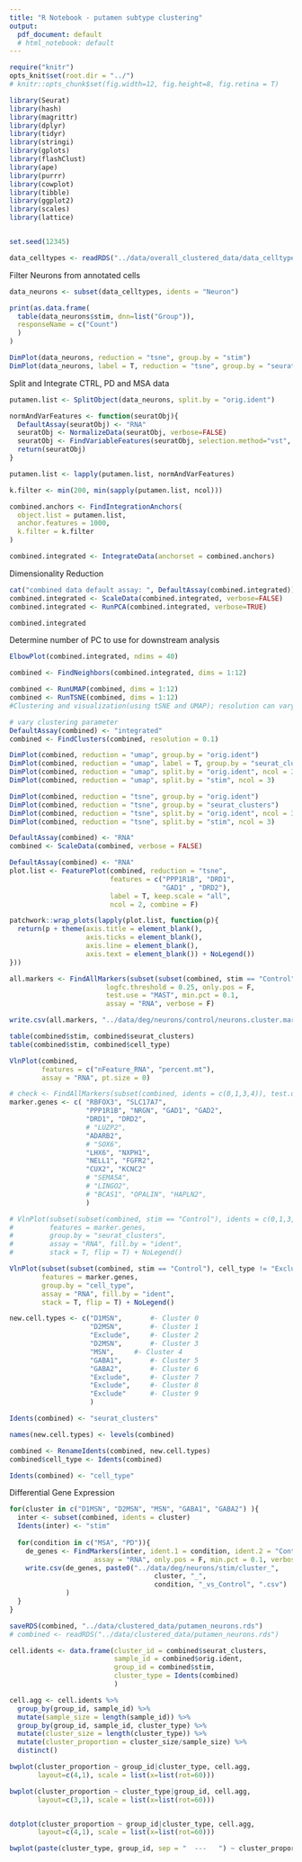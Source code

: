 ```yaml
---
title: "R Notebook - putamen subtype clustering"
output:
  pdf_document: default
  # html_notebook: default
---
```


```r
require("knitr")
opts_knit$set(root.dir = "../")
# knitr::opts_chunk$set(fig.width=12, fig.height=8, fig.retina = T)
```

```r
library(Seurat)
library(hash)
library(magrittr)
library(dplyr)
library(tidyr)
library(stringi)
library(gplots)
library(flashClust)
library(ape)
library(purrr)
library(cowplot)
library(tibble)
library(ggplot2)
library(scales)
library(lattice)


set.seed(12345)
```


```r
data_celltypes <- readRDS("../data/overall_clustered_data/data_celltypes_annotated.rds")
```


Filter Neurons from annotated cells
```r
data_neurons <- subset(data_celltypes, idents = "Neuron")

print(as.data.frame(
  table(data_neurons$stim, dnn=list("Group")),
  responseName = c("Count")
  )
)
```

```r
DimPlot(data_neurons, reduction = "tsne", group.by = "stim")
DimPlot(data_neurons, label = T, reduction = "tsne", group.by = "seurat_clusters")
```


Split and Integrate CTRL, PD and MSA data

```r

putamen.list <- SplitObject(data_neurons, split.by = "orig.ident")

normAndVarFeatures <- function(seuratObj){
  DefaultAssay(seuratObj) <- "RNA"
  seuratObj <- NormalizeData(seuratObj, verbose=FALSE)
  seuratObj <- FindVariableFeatures(seuratObj, selection.method="vst", nfeatures = 1000, verbose=FALSE)
  return(seuratObj)
}

putamen.list <- lapply(putamen.list, normAndVarFeatures)

k.filter <- min(200, min(sapply(putamen.list, ncol)))

combined.anchors <- FindIntegrationAnchors(
  object.list = putamen.list,
  anchor.features = 1000,
  k.filter = k.filter
)

combined.integrated <- IntegrateData(anchorset = combined.anchors)

```


Dimensionality Reduction
```r
cat("combined data default assay: ", DefaultAssay(combined.integrated))
combined.integrated <- ScaleData(combined.integrated, verbose=FALSE)
combined.integrated <- RunPCA(combined.integrated, verbose=TRUE)

combined.integrated
```

Determine number of PC to use for downstream analysis
```r
ElbowPlot(combined.integrated, ndims = 40)
```


```r
combined <- FindNeighbors(combined.integrated, dims = 1:12)

combined <- RunUMAP(combined, dims = 1:12)
combined <- RunTSNE(combined, dims = 1:12)
#Clustering and visualization(using tSNE and UMAP); resolution can vary
```

```r
# vary clustering parameter
DefaultAssay(combined) <- "integrated"
combined <- FindClusters(combined, resolution = 0.1)
```

```r
DimPlot(combined, reduction = "umap", group.by = "orig.ident")
DimPlot(combined, reduction = "umap", label = T, group.by = "seurat_clusters")
DimPlot(combined, reduction = "umap", split.by = "orig.ident", ncol = 3)
DimPlot(combined, reduction = "umap", split.by = "stim", ncol = 3)
```

```r
DimPlot(combined, reduction = "tsne", group.by = "orig.ident")
DimPlot(combined, reduction = "tsne", group.by = "seurat_clusters")
DimPlot(combined, reduction = "tsne", split.by = "orig.ident", ncol = 3)
DimPlot(combined, reduction = "tsne", split.by = "stim", ncol = 3)
```


```r
DefaultAssay(combined) <- "RNA"
combined <- ScaleData(combined, verbose = FALSE)
```


```r
DefaultAssay(combined) <- "RNA"
plot.list <- FeaturePlot(combined, reduction = "tsne",
                         features = c("PPP1R1B", "DRD1",
                                      "GAD1" , "DRD2"),
                         label = T, keep.scale = "all",
                         ncol = 2, combine = F)

patchwork::wrap_plots(lapply(plot.list, function(p){
  return(p + theme(axis.title = element_blank(),
                   axis.ticks = element_blank(),
                   axis.line = element_blank(),
                   axis.text = element_blank()) + NoLegend())
}))
```

```r
all.markers <- FindAllMarkers(subset(subset(combined, stim == "Control"), idents = c(0,1,3,4,5,6) ),
                        logfc.threshold = 0.25, only.pos = F,
                        test.use = "MAST", min.pct = 0.1,
                        assay = "RNA", verbose = F)

write.csv(all.markers, "../data/deg/neurons/control/neurons.cluster.markers.csv", row.names = F)
```


```r
table(combined$stim, combined$seurat_clusters)
table(combined$stim, combined$cell_type)
```


```R
VlnPlot(combined,
        features = c("nFeature_RNA", "percent.mt"),
        assay = "RNA", pt.size = 0)
```


```r
# check <- FindAllMarkers(subset(combined, idents = c(0,1,3,4)), test.use = "MAST")
marker.genes <- c( "RBFOX3", "SLC17A7",
                   "PPP1R1B", "NRGN", "GAD1", "GAD2",
                   "DRD1", "DRD2",
                   # "LUZP2",
                   "ADARB2",
                   # "SOX6",
                   "LHX6", "NXPH1",
                   "NELL1", "FGFR2",
                   "CUX2", "KCNC2"
                   # "SEMA5A",
                   # "LINGO2",
                   # "BCAS1", "OPALIN", "HAPLN2",
                   )

# VlnPlot(subset(subset(combined, stim == "Control"), idents = c(0,1,3,4,5,6)),
#         features = marker.genes,
#         group.by = "seurat_clusters",
#         assay = "RNA", fill.by = "ident",
#         stack = T, flip = T) + NoLegend()

VlnPlot(subset(subset(combined, stim == "Control"), cell_type != "Exclude"),
        features = marker.genes,
        group.by = "cell_type",
        assay = "RNA", fill.by = "ident",
        stack = T, flip = T) + NoLegend()
```


```r
new.cell.types <- c("D1MSN",       #- Cluster 0
                    "D2MSN",       #- Cluster 1
                    "Exclude",     #- Cluster 2
                    "D2MSN",       #- Cluster 3
                    "MSN",     #- Cluster 4
                    "GABA1",       #- Cluster 5
                    "GABA2",       #- Cluster 6
                    "Exclude",     #- Cluster 7
                    "Exclude",     #- Cluster 8
                    "Exclude"      #- Cluster 9
                    )

Idents(combined) <- "seurat_clusters"

names(new.cell.types) <- levels(combined)

combined <- RenameIdents(combined, new.cell.types)
combined$cell_type <- Idents(combined)

Idents(combined) <- "cell_type"
```


Differential Gene Expression

```r
for(cluster in c("D1MSN", "D2MSN", "MSN", "GABA1", "GABA2") ){
  inter <- subset(combined, idents = cluster)
  Idents(inter) <- "stim"
  
  for(condition in c("MSA", "PD")){
    de_genes <- FindMarkers(inter, ident.1 = condition, ident.2 = "Control",
                     assay = "RNA", only.pos = F, min.pct = 0.1, verbose = 5)
    write.csv(de_genes, paste0("../data/deg/neurons/stim/cluster_",
                                    cluster, "_",
                                    condition, "_vs_Control", ".csv")
              )
  }
}
```


```r
saveRDS(combined, "../data/clustered_data/putamen_neurons.rds")
# combined <- readRDS("../data/clustered_data/putamen_neurons.rds")
```


```r
cell.idents <- data.frame(cluster_id = combined$seurat_clusters,
                          sample_id = combined$orig.ident,
                          group_id = combined$stim,
                          cluster_type = Idents(combined)
                          )

cell.agg <- cell.idents %>%
  group_by(group_id, sample_id) %>%
  mutate(sample_size = length(sample_id)) %>%
  group_by(group_id, sample_id, cluster_type) %>%
  mutate(cluster_size = length(cluster_type)) %>%
  mutate(cluster_proportion = cluster_size/sample_size) %>%
  distinct()

bwplot(cluster_proportion ~ group_id|cluster_type, cell.agg,
       layout=c(4,1), scale = list(x=list(rot=60)))

bwplot(cluster_proportion ~ cluster_type|group_id, cell.agg,
       layout=c(3,1), scale = list(x=list(rot=60)))


dotplot(cluster_proportion ~ group_id|cluster_type, cell.agg,
       layout=c(4,1), scale = list(x=list(rot=60)))

bwplot(paste(cluster_type, group_id, sep = "  ---   ") ~ cluster_proportion, cell.agg)

```






